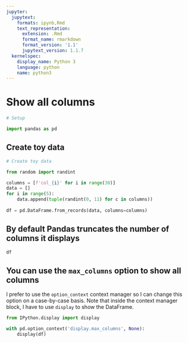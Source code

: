 ```yaml
---
jupyter:
  jupytext:
    formats: ipynb,Rmd
    text_representation:
      extension: .Rmd
      format_name: rmarkdown
      format_version: '1.1'
      jupytext_version: 1.1.7
  kernelspec:
    display_name: Python 3
    language: python
    name: python3
---
```


# Show all columns

```python
# Setup

import pandas as pd
```

## Create toy data

```python
# Create toy data

from random import randint

columns = [f'col_{i}' for i in range(30)]
data = []
for i in range(5):
    data.append(tuple(randint(0, 11) for c in columns))
    
df = pd.DataFrame.from_records(data, columns=columns)
```

## By default Pandas truncates the number of columns it displays

```python
df
```

## You can use the `max_columns` option to show all columns

I prefer to use the `option_context` context manager so I can change this option on a case-by-case basis. Note that inside the context manager block, I have to use `display` to show the DataFrame.

```python
from IPython.display import display

with pd.option_context('display.max_columns', None):
    display(df)
```

```python

```
